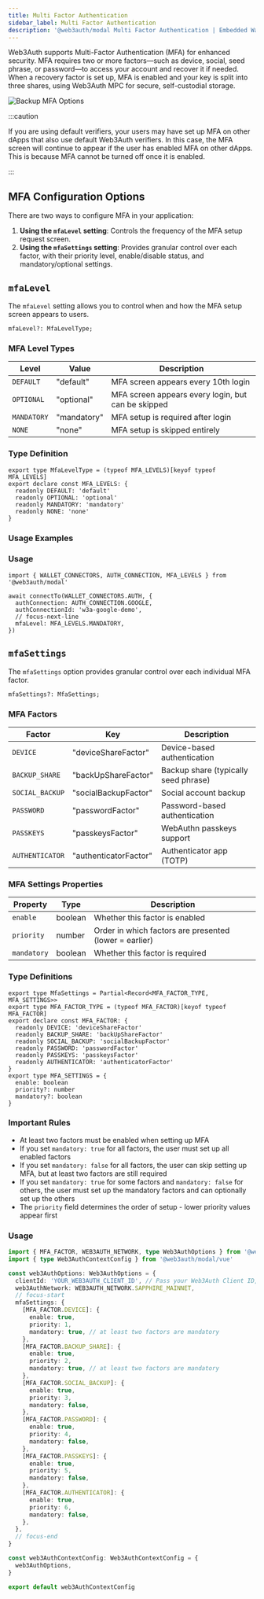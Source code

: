 ```yaml
---
title: Multi Factor Authentication
sidebar_label: Multi Factor Authentication
description: '@web3auth/modal Multi Factor Authentication | Embedded Wallets'
---
```



Web3Auth supports Multi-Factor Authentication (MFA) for enhanced security. MFA requires two or more factors—such as device, social, seed phrase, or password—to access your account and recover it if needed. When a recovery factor is set up, MFA is enabled and your key is split into three shares, using Web3Auth MPC for secure, self-custodial storage.

![Backup MFA Options](/img/embedded-wallets/mfa/mfa-options.gif)

:::caution

If you are using default verifiers, your users may have set up MFA on other dApps that also use default Web3Auth verifiers. In this case, the MFA screen will continue to appear if the user has enabled MFA on other dApps. This is because MFA cannot be turned off once it is enabled.

:::

## MFA Configuration Options

There are two ways to configure MFA in your application:

1. **Using the `mfaLevel` setting**: Controls the frequency of the MFA setup request screen.
2. **Using the `mfaSettings` setting**: Provides granular control over each factor, with their priority level, enable/disable status, and mandatory/optional settings.

## `mfaLevel`

The `mfaLevel` setting allows you to control when and how the MFA setup screen appears to users.

```tsx
mfaLevel?: MfaLevelType;
```

### MFA Level Types

| Level       | Value       | Description                                        |
| ----------- | ----------- | -------------------------------------------------- |
| `DEFAULT`   | "default"   | MFA screen appears every 10th login                |
| `OPTIONAL`  | "optional"  | MFA screen appears every login, but can be skipped |
| `MANDATORY` | "mandatory" | MFA setup is required after login                  |
| `NONE`      | "none"      | MFA setup is skipped entirely                      |

### Type Definition

```tsx
export type MfaLevelType = (typeof MFA_LEVELS)[keyof typeof MFA_LEVELS]
export declare const MFA_LEVELS: {
  readonly DEFAULT: 'default'
  readonly OPTIONAL: 'optional'
  readonly MANDATORY: 'mandatory'
  readonly NONE: 'none'
}
```

### Usage Examples

### Usage

```tsx
import { WALLET_CONNECTORS, AUTH_CONNECTION, MFA_LEVELS } from '@web3auth/modal'

await connectTo(WALLET_CONNECTORS.AUTH, {
  authConnection: AUTH_CONNECTION.GOOGLE,
  authConnectionId: 'w3a-google-demo',
  // focus-next-line
  mfaLevel: MFA_LEVELS.MANDATORY,
})
```

## `mfaSettings`

<MFAMinimumPlan />

The `mfaSettings` option provides granular control over each individual MFA factor.

```tsx
mfaSettings?: MfaSettings;
```

### MFA Factors

| Factor          | Key                   | Description                          |
| --------------- | --------------------- | ------------------------------------ |
| `DEVICE`        | "deviceShareFactor"   | Device-based authentication          |
| `BACKUP_SHARE`  | "backUpShareFactor"   | Backup share (typically seed phrase) |
| `SOCIAL_BACKUP` | "socialBackupFactor"  | Social account backup                |
| `PASSWORD`      | "passwordFactor"      | Password-based authentication        |
| `PASSKEYS`      | "passkeysFactor"      | WebAuthn passkeys support            |
| `AUTHENTICATOR` | "authenticatorFactor" | Authenticator app (TOTP)             |

### MFA Settings Properties

| Property    | Type    | Description                                            |
| ----------- | ------- | ------------------------------------------------------ |
| `enable`    | boolean | Whether this factor is enabled                         |
| `priority`  | number  | Order in which factors are presented (lower = earlier) |
| `mandatory` | boolean | Whether this factor is required                        |

### Type Definitions

```tsx
export type MfaSettings = Partial<Record<MFA_FACTOR_TYPE, MFA_SETTINGS>>
export type MFA_FACTOR_TYPE = (typeof MFA_FACTOR)[keyof typeof MFA_FACTOR]
export declare const MFA_FACTOR: {
  readonly DEVICE: 'deviceShareFactor'
  readonly BACKUP_SHARE: 'backUpShareFactor'
  readonly SOCIAL_BACKUP: 'socialBackupFactor'
  readonly PASSWORD: 'passwordFactor'
  readonly PASSKEYS: 'passkeysFactor'
  readonly AUTHENTICATOR: 'authenticatorFactor'
}
export type MFA_SETTINGS = {
  enable: boolean
  priority?: number
  mandatory?: boolean
}
```

### Important Rules

- At least two factors must be enabled when setting up MFA
- If you set `mandatory: true` for all factors, the user must set up all enabled factors
- If you set `mandatory: false` for all factors, the user can skip setting up MFA, but at least two factors are still required
- If you set `mandatory: true` for some factors and `mandatory: false` for others, the user must set up the mandatory factors and can optionally set up the others
- The `priority` field determines the order of setup - lower priority values appear first

### Usage

```ts title="web3authContext.ts"
import { MFA_FACTOR, WEB3AUTH_NETWORK, type Web3AuthOptions } from '@web3auth/modal'
import { type Web3AuthContextConfig } from '@web3auth/modal/vue'

const web3AuthOptions: Web3AuthOptions = {
  clientId: 'YOUR_WEB3AUTH_CLIENT_ID', // Pass your Web3Auth Client ID, ideally using an environment variable
  web3AuthNetwork: WEB3AUTH_NETWORK.SAPPHIRE_MAINNET,
  // focus-start
  mfaSettings: {
    [MFA_FACTOR.DEVICE]: {
      enable: true,
      priority: 1,
      mandatory: true, // at least two factors are mandatory
    },
    [MFA_FACTOR.BACKUP_SHARE]: {
      enable: true,
      priority: 2,
      mandatory: true, // at least two factors are mandatory
    },
    [MFA_FACTOR.SOCIAL_BACKUP]: {
      enable: true,
      priority: 3,
      mandatory: false,
    },
    [MFA_FACTOR.PASSWORD]: {
      enable: true,
      priority: 4,
      mandatory: false,
    },
    [MFA_FACTOR.PASSKEYS]: {
      enable: true,
      priority: 5,
      mandatory: false,
    },
    [MFA_FACTOR.AUTHENTICATOR]: {
      enable: true,
      priority: 6,
      mandatory: false,
    },
  },
  // focus-end
}

const web3AuthContextConfig: Web3AuthContextConfig = {
  web3AuthOptions,
}

export default web3AuthContextConfig
```
